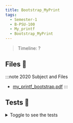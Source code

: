 ```yaml
---
title: Bootstrap_MyPrint
tags:
  - Semester-1
  - B-PSU-100
  - My_printf
  - Bootstrap_MyPrint
---
```

> Timeline: ?


## Files 📂

:::note 2020 Subject and Files
- [my_printf_bootstrap.pdf](https://github.com/Studio-17/Epitech-Subjects/raw/main/Semester-1/B-PSU-100/My_printf/Bootstrap_MyPrint/my_printf_bootstrap.pdf)
:::

## Tests 🤖
<details>
  <summary>Toggle to see the tests</summary>
  <div>
Yo
  </div>
</details>

